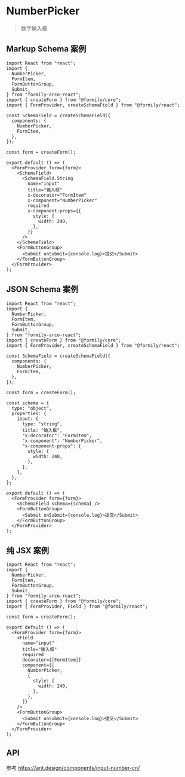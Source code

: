 # NumberPicker

> 数字输入框

## Markup Schema 案例

```tsx
import React from "react";
import {
  NumberPicker,
  FormItem,
  FormButtonGroup,
  Submit,
} from "formily-arco-react";
import { createForm } from "@formily/core";
import { FormProvider, createSchemaField } from "@formily/react";

const SchemaField = createSchemaField({
  components: {
    NumberPicker,
    FormItem,
  },
});

const form = createForm();

export default () => (
  <FormProvider form={form}>
    <SchemaField>
      <SchemaField.String
        name="input"
        title="输入框"
        x-decorator="FormItem"
        x-component="NumberPicker"
        required
        x-component-props={{
          style: {
            width: 240,
          },
        }}
      />
    </SchemaField>
    <FormButtonGroup>
      <Submit onSubmit={console.log}>提交</Submit>
    </FormButtonGroup>
  </FormProvider>
);
```

## JSON Schema 案例

```tsx
import React from "react";
import {
  NumberPicker,
  FormItem,
  FormButtonGroup,
  Submit,
} from "formily-arco-react";
import { createForm } from "@formily/core";
import { FormProvider, createSchemaField } from "@formily/react";

const SchemaField = createSchemaField({
  components: {
    NumberPicker,
    FormItem,
  },
});

const form = createForm();

const schema = {
  type: "object",
  properties: {
    input: {
      type: "string",
      title: "输入框",
      "x-decorator": "FormItem",
      "x-component": "NumberPicker",
      "x-component-props": {
        style: {
          width: 240,
        },
      },
    },
  },
};

export default () => (
  <FormProvider form={form}>
    <SchemaField schema={schema} />
    <FormButtonGroup>
      <Submit onSubmit={console.log}>提交</Submit>
    </FormButtonGroup>
  </FormProvider>
);
```

## 纯 JSX 案例

```tsx
import React from "react";
import {
  NumberPicker,
  FormItem,
  FormButtonGroup,
  Submit,
} from "formily-arco-react";
import { createForm } from "@formily/core";
import { FormProvider, Field } from "@formily/react";

const form = createForm();

export default () => (
  <FormProvider form={form}>
    <Field
      name="input"
      title="输入框"
      required
      decorator={[FormItem]}
      component={[
        NumberPicker,
        {
          style: {
            width: 240,
          },
        },
      ]}
    />
    <FormButtonGroup>
      <Submit onSubmit={console.log}>提交</Submit>
    </FormButtonGroup>
  </FormProvider>
);
```

## API

参考 https://ant.design/components/input-number-cn/
